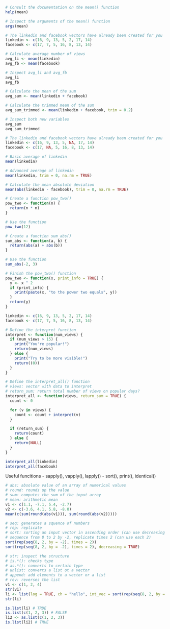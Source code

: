 ```r
# Consult the documentation on the mean() function
help(mean)

# Inspect the arguments of the mean() function
args(mean)

# The linkedin and facebook vectors have already been created for you
linkedin <- c(16, 9, 13, 5, 2, 17, 14)
facebook <- c(17, 7, 5, 16, 8, 13, 14)

# Calculate average number of views
avg_li <- mean(linkedin)
avg_fb <- mean(facebook)

# Inspect avg_li and avg_fb
avg_li
avg_fb
```
```r
# Calculate the mean of the sum
avg_sum <- mean(linkedin + facebook)

# Calculate the trimmed mean of the sum
avg_sum_trimmed <- mean(linkedin + facebook, trim = 0.2)

# Inspect both new variables
avg_sum
avg_sum_trimmed
```
```r
# The linkedin and facebook vectors have already been created for you
linkedin <- c(16, 9, 13, 5, NA, 17, 14)
facebook <- c(17, NA, 5, 16, 8, 13, 14)

# Basic average of linkedin
mean(linkedin)

# Advanced average of linkedin
mean(linkedin, trim = 0, na.rm = TRUE)

# Calculate the mean absolute deviation
mean(abs(linkedin - facebook), trim = 0, na.rm = TRUE)
```
```r
# Create a function pow_two()
pow_two <- function(n) {
  return(n * n)
}

# Use the function
pow_two(12)

# Create a function sum_abs()
sum_abs <- function(a, b) {
  return(abs(a) + abs(b))
}

# Use the function
sum_abs(-2, 3)
```
```r
# Finish the pow_two() function
pow_two <- function(x, print_info = TRUE) {
  y <- x ^ 2
  if (print_info) {
    print(paste(x, "to the power two equals", y))
  }
  return(y)
}
```
```r
linkedin <- c(16, 9, 13, 5, 2, 17, 14)
facebook <- c(17, 7, 5, 16, 8, 13, 14)

# Define the interpret function
interpret <- function(num_views) {
  if (num_views > 15) {
    print("You're popular!")
    return(num_views)
  } else {
    print("Try to be more visible!")
    return((0))
  }
}

# Define the interpret_all() function
# views: vector with data to interpret
# return_sum: return total number of views on popular days?
interpret_all <- function(views, return_sum = TRUE) {
  count <- 0

  for (v in views) {
    count <- count + interpret(v)
  }

  if (return_sum) {
    return(count)
  } else {
    return(NULL)
  }
}

interpret_all(linkedin)
interpret_all(facebook)
```
Useful funcitions
- sapply(), vapply(), lapply()
- sort(), print(), identical()
```r
# abs: absolute value of an array of numerical values
# round: rounds up the value
# sum: computes the sum of the input array
# mean: arithmetic mean
v1 <- c(1.1, -7.1, 5.4, -2.7)
v2 <- c(-3.6, 4.1, 5.8, -8.0)
mean(c(sum(round(abs(v1))), sum(round(abs(v2)))))
```
```r
# seq: generates a squence of numbers
# rep: replicate
# sort: sorting an input vector in ascending order (can use decreasing = TRUE)
# sequence from 8 to 2 by -2, replicate times 2 (can use each 2)
sort(rep(seq(8, 2, by = -2), times = 2))
sort(rep(seq(8, 2, by = -2), times = 2), decreasing = TRUE)
```
```r
# str: inspect the structure
# is.*(): checks type
# as.*(): converts to certain type
# unlist: converts a list ot a vector
# append: add elements to a vector or a list
# rev: reverses the list
v1 <- c(1, 2, 4)
str(v1)
li <- list(log = TRUE, ch = "hello", int_vec = sort(rep(seq(8, 2, by = -2), times = 2)))
str(li)

is.list(li) # TRUE
is.list(c(1, 2, 3)) # FALSE
li2 <- as.list(c(1, 2, 3))
is.list(li2) # TRUE
```